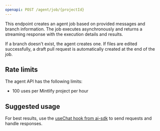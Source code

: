 ```yaml
---
openapi: POST /agent/job/{projectId}
---
```


This endpoint creates an agent job based on provided messages and branch information. The job executes asynchronously and returns a streaming response with the execution details and results.

If a branch doesn't exist, the agent creates one. If files are edited successfully, a draft pull request is automatically created at the end of the job.

## Rate limits

The agent API has the following limits:

- 100 uses per Mintlify project per hour

## Suggested usage

For best results, use the [useChat hook from ai-sdk](https://ai-sdk.dev/docs/reference/ai-sdk-ui/use-chat#usechat) to send requests and handle responses.
